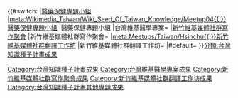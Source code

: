 <noinclude>{{pp-template|small=yes}}</noinclude>{{tmbox
|small = {{{small|}}}
|image=[[File:WSOTK logo tmp.svg|80px]]
|text=本條目在{{{1}}}的'''[[:m:Wikimedia Taiwan/Wiki Seed Of Taiwan Knowledge|台灣知識種子計畫]]'''活動中獲得擴充。紀錄如下： 
*編輯本條目的專案小組為： '''{{{2}}}''' 
*對本條目之編修有所貢獻的小組成員為： '''{{{3}}}'''
台灣知識種子計畫為Wikimedia Taiwan的社群推廣計畫，請見[[:m:Wikimedia Taiwan/Wiki Seed Of Taiwan Knowledge|此處]]。維基百科條目非任何個人或團體所有，本模板僅為方便呈現計畫成果設置。
}}<includeonly>[[Category:台灣知識種子計畫成果]]{{#switch:{{{2|}}}
|[https://meta.wikimedia.org/wiki/Wikimedia_Taiwan/Wiki_Seed_Of_Taiwan_Knowledge/Meetup04 醫藥保健專題小組]
|[[meta:Wikimedia_Taiwan/Wiki_Seed_Of_Taiwan_Knowledge/Meetup04{{!}}醫藥保健專題小組]]
|醫藥保健專題小組
|台灣維基醫學專案=[[Category:台灣維基醫學專案成果]]
|[[:meta:Wikimedia Taiwan/Wiki Seed Of Taiwan Knowledge/Meetup03|新竹維基媒體社群寫作聚會]]
|新竹維基媒體社群寫作聚會= [[Category:新竹維基媒體社群寫作聚會成果]]
|[[meta:Meetups/Taiwan/Hsinchu{{!}}新竹維基媒體社群翻譯工作坊]]
|新竹維基媒體社群翻譯工作坊= [[Category:新竹維基媒體社群翻譯工作坊成果]]
|#default= [[Category:台灣知識種子計畫其他專題成果]]
}}</includeonly><noinclude>{{documentation}}[[分類:台灣知識種子計畫成果]]</noinclude>